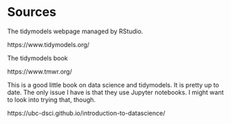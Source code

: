 # Sources

The tidymodels webpage managed by RStudio.

https://www.tidymodels.org/

The tidymodels book

https://www.tmwr.org/

This is a good little book on data science and tidymodels. It is pretty up to date. The only issue I have is that they use Jupyter notebooks. I might want to look into trying that, though.

https://ubc-dsci.github.io/introduction-to-datascience/





